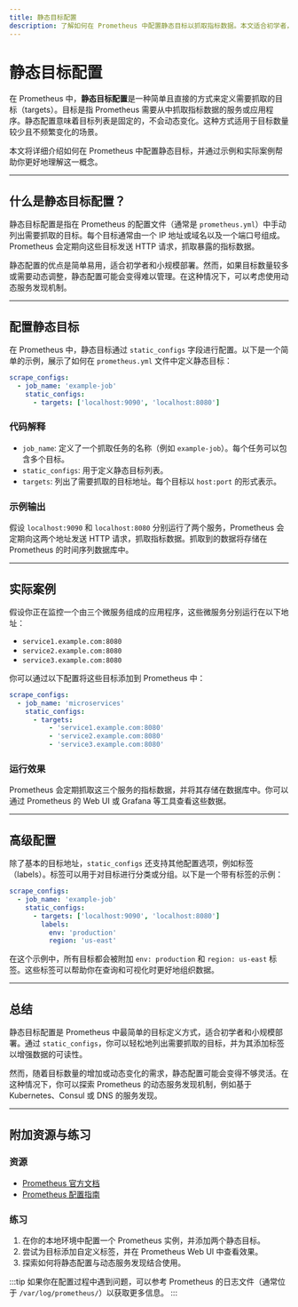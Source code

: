 ```yaml
---
title: 静态目标配置
description: 了解如何在 Prometheus 中配置静态目标以抓取指标数据。本文适合初学者，包含详细的概念讲解、代码示例和实际案例。
---
```


# 静态目标配置

在 Prometheus 中，**静态目标配置**是一种简单且直接的方式来定义需要抓取的目标（targets）。目标是指 Prometheus 需要从中抓取指标数据的服务或应用程序。静态配置意味着目标列表是固定的，不会动态变化。这种方式适用于目标数量较少且不频繁变化的场景。

本文将详细介绍如何在 Prometheus 中配置静态目标，并通过示例和实际案例帮助你更好地理解这一概念。

---

## 什么是静态目标配置？

静态目标配置是指在 Prometheus 的配置文件（通常是 `prometheus.yml`）中手动列出需要抓取的目标。每个目标通常由一个 IP 地址或域名以及一个端口号组成。Prometheus 会定期向这些目标发送 HTTP 请求，抓取暴露的指标数据。

静态配置的优点是简单易用，适合初学者和小规模部署。然而，如果目标数量较多或需要动态调整，静态配置可能会变得难以管理。在这种情况下，可以考虑使用动态服务发现机制。

---

## 配置静态目标

在 Prometheus 中，静态目标通过 `static_configs` 字段进行配置。以下是一个简单的示例，展示了如何在 `prometheus.yml` 文件中定义静态目标：

```yaml
scrape_configs:
  - job_name: 'example-job'
    static_configs:
      - targets: ['localhost:9090', 'localhost:8080']
```

### 代码解释

- `job_name`: 定义了一个抓取任务的名称（例如 `example-job`）。每个任务可以包含多个目标。
- `static_configs`: 用于定义静态目标列表。
- `targets`: 列出了需要抓取的目标地址。每个目标以 `host:port` 的形式表示。

### 示例输出

假设 `localhost:9090` 和 `localhost:8080` 分别运行了两个服务，Prometheus 会定期向这两个地址发送 HTTP 请求，抓取指标数据。抓取到的数据将存储在 Prometheus 的时间序列数据库中。

---

## 实际案例

假设你正在监控一个由三个微服务组成的应用程序，这些微服务分别运行在以下地址：

- `service1.example.com:8080`
- `service2.example.com:8080`
- `service3.example.com:8080`

你可以通过以下配置将这些目标添加到 Prometheus 中：

```yaml
scrape_configs:
  - job_name: 'microservices'
    static_configs:
      - targets:
          - 'service1.example.com:8080'
          - 'service2.example.com:8080'
          - 'service3.example.com:8080'
```

### 运行效果

Prometheus 会定期抓取这三个服务的指标数据，并将其存储在数据库中。你可以通过 Prometheus 的 Web UI 或 Grafana 等工具查看这些数据。

---

## 高级配置

除了基本的目标地址，`static_configs` 还支持其他配置选项，例如标签（labels）。标签可以用于对目标进行分类或分组。以下是一个带有标签的示例：

```yaml
scrape_configs:
  - job_name: 'example-job'
    static_configs:
      - targets: ['localhost:9090', 'localhost:8080']
        labels:
          env: 'production'
          region: 'us-east'
```

在这个示例中，所有目标都会被附加 `env: production` 和 `region: us-east` 标签。这些标签可以帮助你在查询和可视化时更好地组织数据。

---

## 总结

静态目标配置是 Prometheus 中最简单的目标定义方式，适合初学者和小规模部署。通过 `static_configs`，你可以轻松地列出需要抓取的目标，并为其添加标签以增强数据的可读性。

然而，随着目标数量的增加或动态变化的需求，静态配置可能会变得不够灵活。在这种情况下，你可以探索 Prometheus 的动态服务发现机制，例如基于 Kubernetes、Consul 或 DNS 的服务发现。

---

## 附加资源与练习

### 资源
- [Prometheus 官方文档](https://prometheus.io/docs/introduction/overview/)
- [Prometheus 配置指南](https://prometheus.io/docs/prometheus/latest/configuration/configuration/)

### 练习
1. 在你的本地环境中配置一个 Prometheus 实例，并添加两个静态目标。
2. 尝试为目标添加自定义标签，并在 Prometheus Web UI 中查看效果。
3. 探索如何将静态配置与动态服务发现结合使用。

:::tip
如果你在配置过程中遇到问题，可以参考 Prometheus 的日志文件（通常位于 `/var/log/prometheus/`）以获取更多信息。
:::